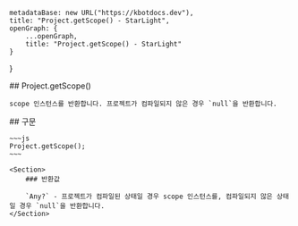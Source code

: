 
    metadataBase: new URL("https://kbotdocs.dev"),
    title: "Project.getScope() - StarLight",
    openGraph: {
        ...openGraph,
        title: "Project.getScope() - StarLight"
    }
}

<Section>
    ## Project.getScope()

    scope 인스턴스를 반환합니다. 프로젝트가 컴파일되지 않은 경우 `null`을 반환합니다.
</Section>
<Section>
    ## 구문

    ~~~js
    Project.getScope();
    ~~~

    <Section>
        ### 반환값

        `Any?` - 프로젝트가 컴파일된 상태일 경우 scope 인스턴스를, 컴파일되지 않은 상태일 경우 `null`을 반환합니다.
    </Section>
</Section>